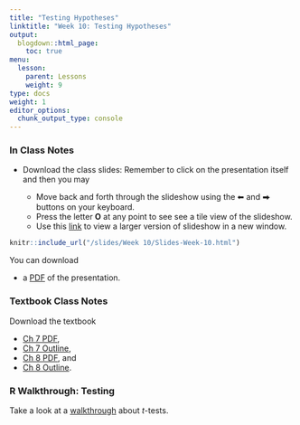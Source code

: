 ```yaml
---
title: "Testing Hypotheses"
linktitle: "Week 10: Testing Hypotheses"
output:
  blogdown::html_page:
    toc: true
menu:
  lesson:
    parent: Lessons
    weight: 9
type: docs
weight: 1
editor_options: 
  chunk_output_type: console
---
```


### In Class Notes

- Download the class slides: Remember to click on the presentation itself and then you may

  + Move back and forth through the slideshow using the ⬅ and ⮕ buttons on your keyboard.
  + Press the letter **O** at any point to see see a tile view of the slideshow.
  + Use this [link](/slides/Week 10/Slides-Week-10.html){target="_blank"} to view a larger version of slideshow in a new window.
        
```r
knitr::include_url("/slides/Week 10/Slides-Week-10.html")
```

You can download 

- a [PDF](/slides/Week 10/Slides-Week-10.pdf){target="_blank"} of the presentation. 

### Textbook Class Notes
Download the textbook

- [Ch 7 PDF](/slides/Week 9/SSDS_Ch7.pdf){target="_blank"}, 
- [Ch 7 Outline](/lecture_notes/Week9/SSDS_Ch7.pdf){target="_blank"},
- [Ch 8 PDF](/slides/Week 10/SSDS_Ch8.pdf){target="_blank"}, and
- [Ch 8 Outline](/lecture_notes/Week10/SSDS_Ch8.pdf){target="_blank"}.

### R Walkthrough: Testing

Take a look at a [walkthrough](/walkthroughs/hypotheses/hypotheses/) about *t*-tests.
